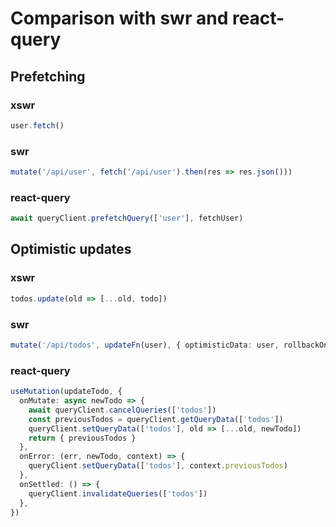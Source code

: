 # Comparison with swr and react-query

## Prefetching

### xswr

```typescript
user.fetch()
```

### swr

```typescript
mutate('/api/user', fetch('/api/user').then(res => res.json()))
```

### react-query

```typescript
await queryClient.prefetchQuery(['user'], fetchUser)
```

## Optimistic updates

### xswr

```typescript
todos.update(old => [...old, todo])
```

### swr

```typescript
mutate('/api/todos', updateFn(user), { optimisticData: user, rollbackOnError: true })
```

### react-query

```typescript
useMutation(updateTodo, {
  onMutate: async newTodo => {
    await queryClient.cancelQueries(['todos'])
    const previousTodos = queryClient.getQueryData(['todos'])
    queryClient.setQueryData(['todos'], old => [...old, newTodo])
    return { previousTodos }
  },
  onError: (err, newTodo, context) => {
    queryClient.setQueryData(['todos'], context.previousTodos)
  },
  onSettled: () => {
    queryClient.invalidateQueries(['todos'])
  },
})
```